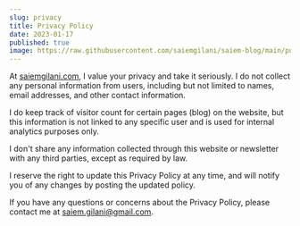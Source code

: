---
slug: privacy
title: Privacy Policy
date: 2023-01-17
published: true
image: https://raw.githubusercontent.com/saiemgilani/saiem-blog/main/public/logo/cover.png
---

At [saiemgilani.com](https://saiemgilani.com), I value your privacy and take it seriously. I do not collect any personal information from users, including but not limited to names, email addresses, and other contact information.

I do keep track of visitor count for certain pages (blog) on the website, but this information is not linked to any specific user and is used for internal analytics purposes only.

I don't share any information collected through this website or newsletter with any third parties, except as required by law.

I reserve the right to update this Privacy Policy at any time, and will notify you of any changes by posting the updated policy.

If you have any questions or concerns about the Privacy Policy, please contact me at [saiem.gilani@gmail.com](mailto:saiem.gilani@gmail.com).

